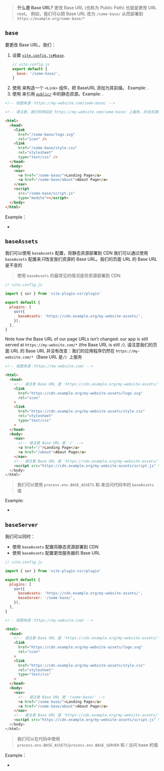 
> **什么是 Base URL?** 更改 Base URL (也称为 Public Path) 也就是更改 URL root。
> 例如，我们可以把 Base URL 改为 `/some-base/` 从而部署到 `https://example.org/some-base/*`

## `base`

要更改 Base URL，我们：

1. 设置 [`vite.config.js#base`](https://vitejs.dev/config/shared-options.html#base).
   ```js
   // vite.config.js
   export default {
     base: '/some-base/',
   }
   ```
2. 使用 [<ImportMeta prop='env.BASE_URL' />](https://vitejs.dev/guide/build.html#public-base-path) 来构造一个 `<Link>` 组件，把 BaseURL 添加为其前缀。 Example: <RepoLink path='/examples/base-url/components/Link.jsx' />.
3. 使用 <ImportMeta prop='env.BASE_URL' /> 来引用 [`public/`](/static-directory#public) 中的静态资源。Example: <RepoLink path='/examples/base-url/renderer/_default.page.server.jsx' />.

```html
<!-- 视图来源：https://my-website.com/some-base/ -->

<!-- 请注意，我们的网站在 https://my-website.com/some-base/ 上服务，并且资源的URL以Base URL /some-base/ 作为前缀 -->

<html>
  <head>
    <link
      href="/some-base/logo.svg"
      rel="icon" />
    <link
      href="/some-base/style.css"
      rel="stylesheet"
      type="text/css" />
  </head>
  <body>
    <nav>
      <a href="/some-base/">Landing Page</a>
      <a href="/some-base/about">About Page</a>
    </nav>
    <script
      src="/some-base/script.js"
      type="module"></script>
  </body>
</html>
```

Example：

- <RepoLink path='/examples/base-url/' />

## `baseAssets`

我们可以使用 `baseAssets` 配置，将静态资源部署到 CDN
我们可以通过使用 `baseAssets` 配置来*只*改变我们资源的 Base URL。我们的页面 URL 的 Base URL 是不变的

> 使用 `baseAssets` 的最常见的情况是将资源部署到 CDN

```js
// vite.config.js

import { ssr } from 'vite-plugin-ssr/plugin'

export default {
  plugins: [
    ssr({
      baseAssets: 'https://cdn.example.org/my-website-assets/',
    }),
  ],
}
```

Note how the Base URL of our page URLs isn't changed: our app is still served at `https://my-website.com/*` (the Base URL is still `/`).
请注意我们的页面 URL 的 Base URL 并没有改变：我们的应用程序仍然在 `https://my-website.com/*`（Base URL 是`/`）上服务

```html
<!-- 视图来源：https://my-website.com/ -->

<html>
  <head>
    <!-- 请注意 Base URL 是 'https://cdn.example.org/my-website-assets/' -->
    <link
      href="https://cdn.example.org/my-website-assets/logo.svg"
      rel="icon"
    >
    <link
      href="https://cdn.example.org/my-website-assets/style.css"
      rel="stylesheet"
      type="text/css"
    >
  </head>
  <body>
    <nav>
      <!-- 请注意 Base URL 是 '/' -->
      <a href="/">Landing Page</a>
      <a href="/about">About Page</a>
    </nav>
    <!-- 请注意 Base URL 是 'https://cdn.example.org/my-website-assets/' -->
    <script src="https://cdn.example.org/my-website-assets/script.js" type="module">
  </body>
</html>
```

> 我们可以使用 `process.env.BASE_ASSETS` 和 <ImportMeta prop='env.BASE_ASSETS' /> 来访问代码中的 `baseAssets` 值

Example:

- <RepoLink path='/examples/base-url-cdn/' />

## `baseServer`

我们可以同时：

- 使用 `baseAssets` 配置将静态资源部署到 CDN
- 使用 `baseAssets` 配置更改服务器的 Base URL

```js
// vite.config.js

import { ssr } from 'vite-plugin-ssr/plugin'

export default {
  plugins: [
    ssr({
      baseAssets: 'https://cdn.example.org/my-website-assets/',
      baseServer: '/some-base/',
    }),
  ],
}
```

```html
<!-- 视图来源：https://my-website.com/ -->

<html>
  <head>
    <!-- 请注意 Base URL 是 'https://cdn.example.org/my-website-assets/' -->
    <link
      href="https://cdn.example.org/my-website-assets/logo.svg"
      rel="icon"
    >
    <link
      href="https://cdn.example.org/my-website-assets/style.css"
      rel="stylesheet"
      type="text/css"
    >
  </head>
  <body>
    <nav>
      <!-- 请注意 Base URL 是 '/some-base/' -->
      <a href="/some-base/">Landing Page</a>
      <a href="/some-base/about">About Page</a>
    </nav>
    <!-- 请注意 Base URL 是 'https://cdn.example.org/my-website-assets/' -->
    <script src="https://cdn.example.org/my-website-assets/script.js" type="module">
  </body>
</html>
```

> 我们可以在代码中使用 `process.env.BASE_ASSETS`/`process.env.BASE_SERVER` 和 <ImportMeta prop='env.BASE_ASSETS' /> / <ImportMeta prop='env.BASE_SERVER' /> 访问 base 的值

Example：

- <RepoLink path='/examples/base-url-server/' />
